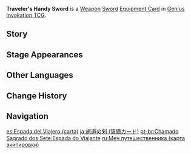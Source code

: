 {{About|the [[Genius Invokation TCG]] Equipment Card|the [[Sword]]|Traveler's Handy Sword}}
{{Genius Invokation TCG Infobox
|title     = Traveler's Handy Sword
|id        = 311501
|image     = Traveler's Handy Sword Equipment Card.png
|type      = Equipment Card
|group     = Weapon;Sword
|effect    = '''The character deals +1 DMG.'''
|matching  = 2
|source1   = [[Genius Invokation TCG Starter Deck]]
|source2   = {{Sold By}}
}}
'''Traveler's Handy Sword''' is a [[Weapon Card|Weapon]] [[Sword Card|Sword]] [[Equipment Card]] in [[Genius Invokation TCG]].

==Story==
{{Description|A handy steel sword that contains all manner of useful items in its sheath.|title=Traveler's Companion: Traveler's Handy Sword}}

==Stage Appearances==
{{Genius Invokation TCG Stage Appearances}}

==Other Languages==
{{Other Languages|Transclude=Traveler's Handy Sword;1#0}}

==Change History==
{{Change History|3.3}}

==Navigation==
{{Genius Invokation TCG Navbox|Equipment Card}}

[[es:Espada del Viajero (carta)]]
[[ja:旅道の剣 (装備カード)]]
[[pt-br:Chamado Sagrado dos Sete:Espada do Viajante]]
[[ru:Меч путешественника (карта экипировки)]]